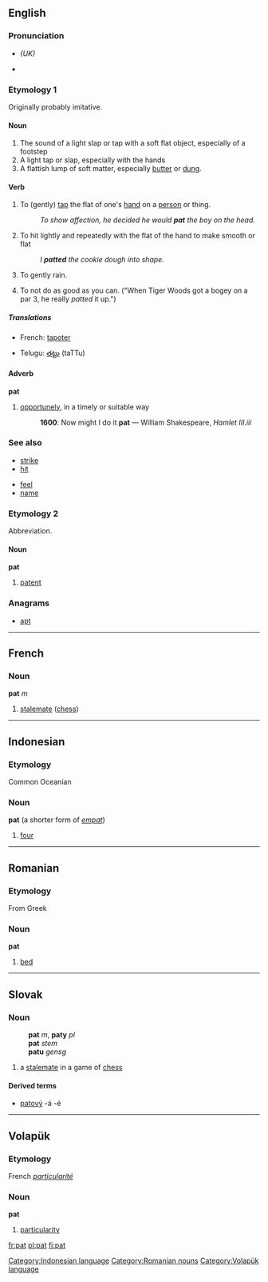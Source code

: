 {{see|Pat}}
==English==

===Pronunciation===
*{{IPA|/pæt/}} ''(UK)''
*{{audio|en-us-pat.ogg|Audio (US)}}

===Etymology 1===
Originally probably imitative.

====Noun====
{{en-noun-reg}}

# The sound of a light slap or tap with a soft flat object, especially of a footstep
# A light tap or slap, especially with the hands
# A flattish lump of soft matter, especially [[butter]] or [[dung]].

====Verb====
{{en-verb|pat|pats|patted|patting}}

#To (gently) [[tap]] the flat of one's [[hand]] on a [[person]] or thing.
#:''To show affection, he decided he would '''pat''' the boy on the head.''
# To hit lightly and repeatedly with the flat of the hand to make smooth or flat
#:''I '''patted''' the cookie dough into shape.''
#To gently rain.
#{{rfv-sense}}To not do as good as you can. ("When Tiger Woods got a bogey on a par 3, he really ''patted'' it up.")

=====Translations=====
{{top}}
*French: [[tapoter]]
{{mid}}
*Telugu: [[తట్టు]] (taTTu)
{{bottom}}

====Adverb====
'''pat'''
# [[opportunely]], in a timely or suitable way
#:'''1600''': Now might I do it '''pat''' — William Shakespeare, ''Hamlet III.iii''

===See also===
{{top2}}
*[[strike]]
*[[hit]]
{{mid2}}
*[[feel]]
*[[name]]
{{bottom}}

===Etymology 2===
Abbreviation.

====Noun====
'''pat'''

# [[patent]]

===Anagrams===
*[[apt]]

----

==French==
===Noun===
'''pat''' ''m''

# [[stalemate]] ([[chess]])

----

==Indonesian==
===Etymology===
Common Oceanian
===Noun===
'''pat''' (a shorter form of ''[[empat]]'')

# [[four]]

[[Category:Indonesian language]]

----

==Romanian==
===Etymology===
From Greek
===Noun===
'''pat'''

# [[bed]]

[[Category:Romanian nouns]]

----

==Slovak==

===Noun===
:'''pat''' ''m'', '''paty''' ''pl''
:'''pat''' ''stem''
:'''patu''' ''gensg''
# a [[stalemate]] in a game of [[chess]]

====Derived terms====
* [[patový]] -á -é

----

==Volapük==
===Etymology===
French ''[[particularité]]''
===Noun===
'''pat'''

# [[particularity]]

[[Category:Volapük language]]

[[fr:pat]]
[[pl:pat]]
[[fi:pat]]